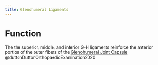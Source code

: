 ```yaml
---
title: Glenohumeral Ligaments
---
```



# Function

The the superior, middle, and inferior G-H ligaments reinforce the anterior portion of the outer fibers of the [Glenohumeral Joint Capsule]({{< var ref-glenohumeral-joint.capsule >}}) @duttonDuttonOrthopaedicExamination2020 